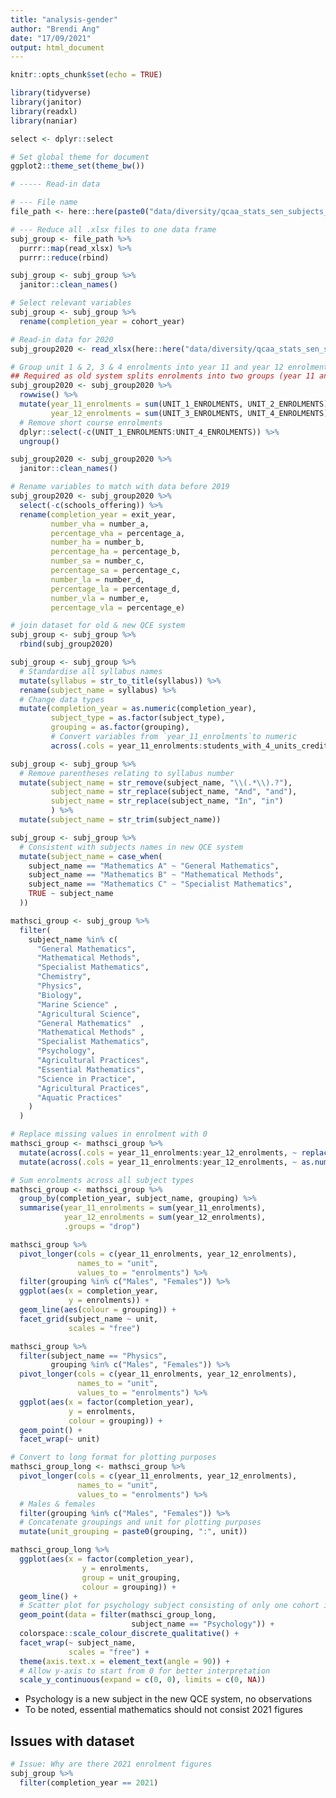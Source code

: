 ```yaml
---
title: "analysis-gender"
author: "Brendi Ang"
date: "17/09/2021"
output: html_document
---
```


```r
knitr::opts_chunk$set(echo = TRUE)
```

```r
library(tidyverse)
library(janitor)
library(readxl)
library(naniar)

select <- dplyr::select

# Set global theme for document
ggplot2::theme_set(theme_bw())
```

```r
# ----- Read-in data

# --- File name
file_path <- here::here(paste0("data/diversity/qcaa_stats_sen_subjects_", c(2008:2019), ".xlsx"))

# --- Reduce all .xlsx files to one data frame
subj_group <- file_path %>% 
  purrr::map(read_xlsx) %>% 
  purrr::reduce(rbind)

subj_group <- subj_group %>% 
  janitor::clean_names()

# Select relevant variables
subj_group <- subj_group %>% 
  rename(completion_year = cohort_year)
```

```r
# Read-in data for 2020
subj_group2020 <- read_xlsx(here::here("data/diversity/qcaa_stats_sen_subjects_2020.xlsx"))

# Group unit 1 & 2, 3 & 4 enrolments into year 11 and year 12 enrolments respectively
## Required as old system splits enrolments into two groups (year 11 and year 12 enrolments)
subj_group2020 <- subj_group2020 %>% 
  rowwise() %>% 
  mutate(year_11_enrolments = sum(UNIT_1_ENROLMENTS, UNIT_2_ENROLMENTS),
         year_12_enrolments = sum(UNIT_3_ENROLMENTS, UNIT_4_ENROLMENTS)) %>% 
  # Remove short course enrolments
  dplyr::select(-c(UNIT_1_ENROLMENTS:UNIT_4_ENROLMENTS)) %>% 
  ungroup()

subj_group2020 <- subj_group2020 %>% 
  janitor::clean_names()

# Rename variables to match with data before 2019
subj_group2020 <- subj_group2020 %>% 
  select(-c(schools_offering)) %>% 
  rename(completion_year = exit_year,
         number_vha = number_a,
         percentage_vha = percentage_a,
         number_ha = number_b,
         percentage_ha = percentage_b,
         number_sa = number_c,
         percentage_sa = percentage_c,
         number_la = number_d,
         percentage_la = percentage_d,
         number_vla = number_e,
         percentage_vla = percentage_e)
```

```r
# join dataset for old & new QCE system
subj_group <- subj_group %>% 
  rbind(subj_group2020)
```

```r
subj_group <- subj_group %>% 
  # Standardise all syllabus names 
  mutate(syllabus = str_to_title(syllabus)) %>% 
  rename(subject_name = syllabus) %>% 
  # Change data types
  mutate(completion_year = as.numeric(completion_year),
         subject_type = as.factor(subject_type),
         grouping = as.factor(grouping),
         # Convert variables from `year_11_enrolments`to numeric
         across(.cols = year_11_enrolments:students_with_4_units_credit, ~ as.numeric(.x))) 
```

```r
subj_group <- subj_group %>% 
  # Remove parentheses relating to syllabus number 
  mutate(subject_name = str_remove(subject_name, "\\(.*\\).?"),
         subject_name = str_replace(subject_name, "And", "and"),
         subject_name = str_replace(subject_name, "In", "in")
         ) %>% 
  mutate(subject_name = str_trim(subject_name))

subj_group <- subj_group %>% 
  # Consistent with subjects names in new QCE system
  mutate(subject_name = case_when(
    subject_name == "Mathematics A" ~ "General Mathematics",
    subject_name == "Mathematics B" ~ "Mathematical Methods",
    subject_name == "Mathematics C" ~ "Specialist Mathematics",
    TRUE ~ subject_name
  )) 

mathsci_group <- subj_group %>%
  filter(
    subject_name %in% c(
      "General Mathematics",
      "Mathematical Methods",
      "Specialist Mathematics",
      "Chemistry",
      "Physics",
      "Biology",
      "Marine Science" ,
      "Agricultural Science",
      "General Mathematics"  ,
      "Mathematical Methods" ,
      "Specialist Mathematics",
      "Psychology",
      "Agricultural Practices",
      "Essential Mathematics",
      "Science in Practice",
      "Agricultural Practices",
      "Aquatic Practices"
    )
  )

# Replace missing values in enrolment with 0
mathsci_group <- mathsci_group %>% 
  mutate(across(.cols = year_11_enrolments:year_12_enrolments, ~ replace_na(.x, 0))) %>% 
  mutate(across(.cols = year_11_enrolments:year_12_enrolments, ~ as.numeric(.x)))

# Sum enrolments across all subject types
mathsci_group <- mathsci_group %>% 
  group_by(completion_year, subject_name, grouping) %>% 
  summarise(year_11_enrolments = sum(year_11_enrolments),
            year_12_enrolments = sum(year_12_enrolments),
            .groups = "drop") 
```

```r
mathsci_group %>%
  pivot_longer(cols = c(year_11_enrolments, year_12_enrolments),
               names_to = "unit",
               values_to = "enrolments") %>% 
  filter(grouping %in% c("Males", "Females")) %>% 
  ggplot(aes(x = completion_year,
             y = enrolments)) +
  geom_line(aes(colour = grouping)) +
  facet_grid(subject_name ~ unit,
             scales = "free")
```


```r
mathsci_group %>% 
  filter(subject_name == "Physics", 
         grouping %in% c("Males", "Females")) %>% 
  pivot_longer(cols = c(year_11_enrolments, year_12_enrolments),
               names_to = "unit",
               values_to = "enrolments") %>% 
  ggplot(aes(x = factor(completion_year),
             y = enrolments,
             colour = grouping)) +
  geom_point() +
  facet_wrap(~ unit)
```


```r
# Convert to long format for plotting purposes
mathsci_group_long <- mathsci_group %>% 
  pivot_longer(cols = c(year_11_enrolments, year_12_enrolments),
               names_to = "unit",
               values_to = "enrolments") %>% 
  # Males & females
  filter(grouping %in% c("Males", "Females")) %>% 
  # Concatenate groupings and unit for plotting purposes
  mutate(unit_grouping = paste0(grouping, ":", unit)) 

mathsci_group_long %>% 
  ggplot(aes(x = factor(completion_year),
                y = enrolments,
                group = unit_grouping,
                colour = grouping)) +
  geom_line() +
  # Scatter plot for psychology subject consisting of only one cohort in 2020
  geom_point(data = filter(mathsci_group_long, 
                           subject_name == "Psychology")) +
  colorspace::scale_colour_discrete_qualitative() +
  facet_wrap(~ subject_name,
             scales = "free") +
  theme(axis.text.x = element_text(angle = 90)) +
  # Allow y-axis to start from 0 for better interpretation
  scale_y_continuous(expand = c(0, 0), limits = c(0, NA))
```

- Psychology is a new subject in the new QCE system, no observations
- To be noted, essential mathematics should not consist 2021 figures


## Issues with dataset

```r
# Issue: Why are there 2021 enrolment figures
subj_group %>% 
  filter(completion_year == 2021)
```







